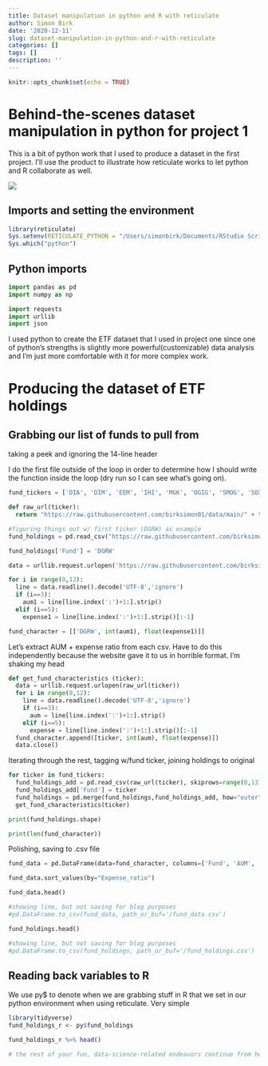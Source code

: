 ```yaml
---
title: Dataset manipulation in python and R with reticulate
author: Simon Birk
date: '2020-12-11'
slug: dataset-manipulation-in-python-and-r-with-reticulate
categories: []
tags: []
description: ''
---
```


```r
knitr::opts_chunk$set(echo = TRUE)
```

# Behind-the-scenes dataset manipulation in python for project 1
This is a bit of python work that I used to produce a dataset in the first project. I'll use the product to illustrate how reticulate works to let python and R collaborate as well.

![](/post/2020-12-11-dataset-manipulation-in-python-and-r-with-reticulate_files/money.jpg)

## Imports and setting the environment
```R
library(reticulate)
Sys.setenv(RETICULATE_PYTHON = "/Users/simonbirk/Documents/RStudio Scripts/sds348/website/website/python/bin/python")
Sys.which("python")
```

## Python imports
```python
import pandas as pd
import numpy as np

import requests
import urllib
import json
```

I used python to create the ETF dataset that I used in project one since one of python's strengths is slightly more powerful(customizable) data analysis and I'm just more comfortable with it for more complex work.

# Producing the dataset of ETF holdings

## Grabbing our list of funds to pull from

taking a peek and ignoring the 14-line header

I do the first file outside of the loop in order to determine how I should write the function inside the loop (dry run so I can see what's going on).

```python
fund_tickers = ['DIA', 'DIM', 'EEM', 'IHI', 'MGK', 'OGIG', 'SMOG', 'SOXX', 'SPY', 'USMV', 'VIG', 'VOO', 'VOX', 'VTI', 'VTV', 'VUG', 'VYM', 'WCLD', 'XLK']

def raw_url(ticker):
  return "https://raw.githubusercontent.com/birksimon01/data/main/" + ticker + "-holdings.csv"

#figuring things out w/ first ticker (DGRW) as example
fund_holdings = pd.read_csv("https://raw.githubusercontent.com/birksimon01/data/main/DGRW-holdings.csv", skiprows=range(0, 13))

fund_holdings['Fund'] = 'DGRW'

data = urllib.request.urlopen('https://raw.githubusercontent.com/birksimon01/data/main/DGRW-holdings.csv')

for i in range(0,12):
  line = data.readline().decode('UTF-8','ignore')
  if (i==3):
    aum1 = line[line.index(':')+1:].strip()
  elif (i==5):
    expense1 = line[line.index(':')+1:].strip()[:-1]

fund_character = [['DGRW', int(aum1), float(expense1)]]
```
Let's extract AUM + expense ratio from each csv. Have to do this independently because the website gave it to us in horrible format. I'm shaking my head
```python
def get_fund_characteristics (ticker):
  data = urllib.request.urlopen(raw_url(ticker))
  for i in range(0,12):
    line = data.readline().decode('UTF-8','ignore')
    if (i==3):
      aum = line[line.index(':')+1:].strip()
    elif (i==5):
      expense = line[line.index(':')+1:].strip()[:-1]
  fund_character.append([ticker, int(aum), float(expense)])
  data.close()
```
Iterating through the rest, tagging w/fund ticker, joining holdings to original
```python
for ticker in fund_tickers:
  fund_holdings_add = pd.read_csv(raw_url(ticker), skiprows=range(0,13))
  fund_holdings_add['Fund'] = ticker
  fund_holdings = pd.merge(fund_holdings,fund_holdings_add, how="outer")
  get_fund_characteristics(ticker)

print(fund_holdings.shape)

print(len(fund_character))
```
Polishing, saving to .csv file
```python
fund_data = pd.DataFrame(data=fund_character, columns=['Fund', 'AUM', 'Expense_ratio'])

fund_data.sort_values(by="Expense_ratio")

fund_data.head()

#showing line, but not saving for blog purposes
#pd.DataFrame.to_csv(fund_data, path_or_buf='/fund_data.csv')
```

```python
fund_holdings.head()

#showing line, but not saving for blog purposes
#pd.DataFrame.to_csv(fund_holdings, path_or_buf='/fund_holdings.csv')
```

## Reading back variables to R

We use py$<variable> to denote when we are grabbing stuff in R that we set in our python environment when using reticulate. Very simple

```R
library(tidyverse)
fund_holdings_r <- py$fund_holdings

fund_holdings_r %>% head()

# the rest of your fun, data-science-related endeavors continue from here
```